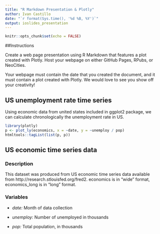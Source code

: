 ---
title: "R Markdown Presentation & Plotly"
author: Ivan Castillo
date: "`r format(Sys.time(), '%d %B, %Y')`"
output: ioslides_presentation
---

```{r setup, include=FALSE}
knitr::opts_chunk$set(echo = FALSE)
```

##Instructions

Create a web page presentation using R Markdown that features a plot created with Plotly. Host your webpage on either GitHub Pages, RPubs, or NeoCities.

Your webpage must contain the date that you created the document, and it must contain a plot created with Plotly. We would love to see you show off your creativity!

## US unemployment rate time series

Using economic data from united states included in ggplot2 package, we can calculate chronologically the unemployment rate in US.

```{r warning=FALSE, message=FALSE}
library(plotly)
p <- plot_ly(economics, x = ~date, y = ~unemploy / pop)
htmltools::tagList(list(p, p))
```

## US economic time series data

### Description

This dataset was produced from US economic time series data available from http://research.stlouisfed.org/fred2. economics is in "wide" format, economics_long is in "long" format.

### Variables

+ _date:_ Month of data collection

+ _unemploy:_ Number of unemployed in thousands

+ _pop:_ Total population, in thousands

